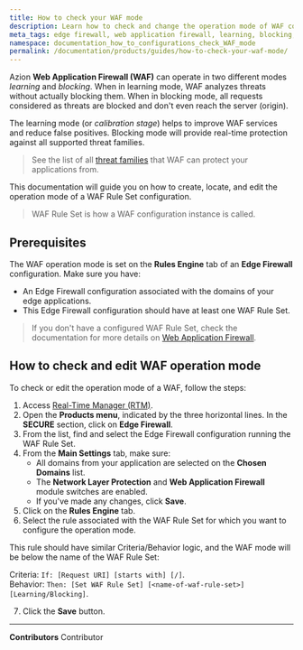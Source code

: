 ```yaml
---
title: How to check your WAF mode
description: Learn how to check and change the operation mode of WAF configurations.
meta_tags: edge firewall, web application firewall, learning, blocking, operation modes
namespace: documentation_how_to_configurations_check_WAF_mode
permalink: /documentation/products/guides/how-to-check-your-waf-mode/
---
```


Azion **Web Application Firewall (WAF)** can operate in two different modes *learning* and *blocking*. When in learning mode, WAF analyzes threats without actually blocking them. When in blocking mode, all requests considered as threats are blocked and don't even reach the server (origin).

The learning mode (or *calibration stage*) helps to improve WAF services and reduce false positives. Blocking mode will provide real-time protection against all supported threat families.

> See the list of all [threat families](/en/documentation/products/secure/edge-firewall/web-application-firewall/) that WAF can protect your applications from.

This documentation will guide you on how to create, locate, and edit the operation mode of a WAF Rule Set configuration.

> WAF Rule Set is how a WAF configuration instance is called.

## Prerequisites

The WAF operation mode is set on the **Rules Engine** tab of an **Edge Firewall** configuration. Make sure you have:

- An Edge Firewall configuration associated with the domains of your edge applications.
- This Edge Firewall configuration should have at least one WAF Rule Set. 

> If you don't have a configured WAF Rule Set, check the documentation for more details on [Web Application Firewall](/en/documentation/products/secure/edge-firewall/web-application-firewall/).

## How to check and edit WAF operation mode

To check or edit the operation mode of a WAF, follow the steps:

1. Access [Real-Time Manager (RTM)](https://console.azion.com/).
2. Open the **Products menu**, indicated by the three horizontal lines. In the **SECURE** section, click on **Edge Firewall**.
3. From the list, find and select the Edge Firewall configuration running the WAF Rule Set.
4. From the **Main Settings** tab, make sure:
   - All domains from your application are selected on the **Chosen Domains** list.
   - The **Network Layer Protection** and **Web Application Firewall** module switches are enabled.
   - If you've made any changes, click **Save**.
5. Click on the **Rules Engine** tab.
6. Select the rule associated with the WAF Rule Set for which you want to configure the operation mode.

This rule should have similar Criteria/Behavior logic, and the WAF mode will be below the name of the WAF Rule Set:

Criteria: `If: [Request URI] [starts with] [/]`. <br />
Behavior: `Then: [Set WAF Rule Set] [<name-of-waf-rule-set>] [Learning/Blocking]`.

7. Click the **Save** button.


---


**Contributors** <ContributorList>Contributor</ContributorList>
